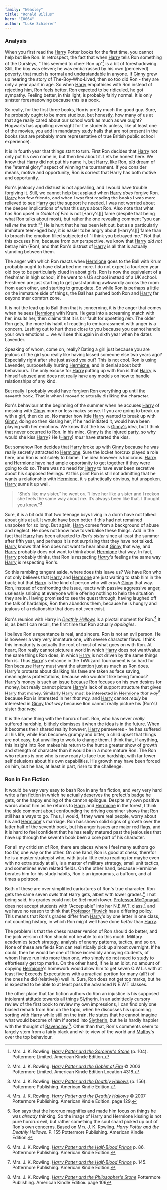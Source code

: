 ```yaml
---
family: "Weasley"
title: "Ronald Bilius"
hero: "I0064"
author: "Luke Schierer"
---
```


<Individual id={frontmatter.id} ></Individual>

### Analysis

When you first read the [Harry][] Potter books for the first time, you
cannot help but like Ron.  In retrospect, the fact that when [Harry][] tells
Ron something of the Dursleys, "This seemed to cheer Ron up"[^20200728-2] is a
bit of foreshadowing. Still, the boy was eleven; he was embarrassed by his own
(perceived) poverty, that much is normal and understandable in anyone.  If
[Ginny][] grew up hearing the story of The-Boy-Who-Lived, then so too did Ron -
they are only a year apart in age.  So when [Harry][] empathises with Ron
instead of rejecting him, Ron feels better.  Ron expected to be ridiculed, he
got sympathy.  Feeling better, in this light, is probably fairly normal.  It is
only sinister foreshadowing because this is a book.

So really, for the first three books, Ron is pretty much the good guy.  Sure,
he probably ought to be more studious, but honestly, how many of us at that
age really cared about our school work as much as we ought?  Hogwarts has
appalling oversight for the students unless, like at least one of the movies,
you add in mandatory study halls that are not present in the books (but are
probably more representative of true British public school experience).

It is in fourth year that things start to turn.  First Ron decides that
[Harry][] not only put his own name in, but then lied about it.  Lets be
honest here.  We know that [Harry][] did not put his name in, but [Harry][],
like Ron, *did* dream of the "eternal glory" aspect of winning the tournament.
If you consider means, motive and opportunity, Ron is correct that Harry has
both motive and opportunity.

Ron's jealousy and distrust is not appealing, and I would have trouble
forgiving it.  Still, we cannot help but applaud when [Harry][] *does* forgive
Ron.  [Harry][] has few friends, and when I was first reading the books I was
more relieved to see [Harry][] get the support he needed, I was not worried
about the deeper implications of what this says about Ron.  Also note that what
has Ron upset in _Goblet of Fire_ is not [Harry's][] fame (despite that being
what Ron talks about most), but rather the one revealing comment "you can tell
*me* the truth."[^220901=1]  He is hurt that he has been left out, but as a
particularly immature  teen-aged boy, it is easier to be angry about
[Harry's][] fame than to broach the emotion filled subjected of "I think you
betrayed me." Not that this excuses him, because from *our* perspective, we
know that [Harry][] *did not* betray him (Ron), and that Ron's distrust of
[Harry][] is all that is actually standing between them. 

[^220901=1]: Mrs. J. K. Rowling.
    _[Harry Potter and the Goblet of Fire](https://www.librarything.com/work/113)_
    © 2003 Pottermore Limited. American Kindle Edition Location 4318. 

The anger with which Ron reacts when [Hermione][] goes to the Ball with Krum
probably ought to have disturbed me more.  I do not expect a fourteen year old
boy to be particularly clued in about girls.  Ron is now the equivalent of a
freshman in high school, if he went to a US school instead of a UK school.
Freshmen are just starting to get past standing awkwardly across the room from
each other, and starting to group date.  So while Ron is perhaps a little on
the immature side of things, the Ball has pushed both Ron and [Harry][]
far beyond their comfort zone.

It is not the lead up to Ball then that is concerning, it is the anger that
comes when he sees [Hermione][] with Krum.  He gets into a screaming match
with her, insults her, then claims that it is *her* fault for upsetting
*him.* The older Ron gets, the more his habit of reacting to embarrassment
with anger is a concern.  Lashing out to hurt those close to you because
you cannot handle your own emotions … we will see this again in sixth year
when he dates Lavender.

Speaking of whom, come on, really?  Dating a girl just because you are
jealous of the girl you really like having kissed someone else two years
ago?  Especially right after she just asked you out?  This is not cool.
Ron is using Lavender, purposefully hurting [Hermione][], and in denial about
both behaviours.  The only excuse for [Harry][] putting up with Ron is that
[Harry][] is himself abused and does not really have any models on how to
handle relationships of any kind.

But really I probably would have forgiven Ron everything up until the
seventh book.  That is when I moved to actually disliking the character.

Ron's behaviour at the beginning of the summer when he accuses [Harry][]
of messing with [Ginny][] more or less makes sense.  If you are going to
break up with a girl, then do so.  No matter how little [Harry][] wanted to
break up with [Ginny][], doing so then kissing her, if he had initiated it,
would have been playing with her emotions.  We know that the kiss is
[Ginny's][] idea, but I think that never occurred to Ron. In his mind,
[Ginny][] is the injured party, so why would she kiss [Harry][]?  He
([Harry][]) *must* have started the kiss.

[Ginny's]: <../ginevra_molly>

But somehow Ron decides that [Harry][] broke up with [Ginny][] because he was
really secretly attracted to [Hermione][].  Sure the locket horcrux played a
role here, and Ron is not solely to blame.  The idea however is ludicrous.
[Harry][] and [Hermione][] have had ample opportunity to get together if they
were going to do so.  There was no need for [Harry][] to have ever been
secretive about his supposed feelings.  At this point Ron is still not
admitting that he wants a relationship with [Hermione][], it is pathetically
obvious, but unspoken.  [Harry][] sums it up well.

> “She’s like my sister,” he went on. “I love her like a sister and
  I reckon she feels the same way about me. It’s always been like that. I
  thought you knew.”[^20200728-3]

Sure, it is a bit odd that two teenage boys living in a dorm have not talked
about girls at all.  It would have been better if this had not remained
unspoken for so long.  But again, [Harry][] comes from a background of abuse
and neglect.  He does not know how to verbalise these things.  Add in the
fact that [Harry][] has been attracted to *Ron's sister* since at least the
summer after fifth year, and perhaps it is not surprising that they have
not talked.  [Harry][] knows that Ron does not want to hear about [Ginny][]
that way, and [Harry][] probably does not want to think about [Hermione][]
that way.  In fact, [Harry][] probably thinks, that Ron is respecting
*[Harry][]'s* feelings the same way [Harry][] is respecting Ron's.

So this rambling tangent aside, where does this leave us?  We have Ron who not
only believes that [Harry][] and [Hermione][] are just waiting to stab him in
the back; but that [Harry][] is the kind of person who will *crush* [Ginny][]
that way.  Ron, instead of confronting the issue, reacts with passive
aggressive anger, uselessly sniping at everyone while offering nothing to help
the situation they are in.  Having promised to see the quest through, having
laughed off the talk of hardships, Ron then abandons them, because he is hungry
and jealous of a relationship that does not even exist.

Ron's reunion with Harry in _[Deathly Hallows][DH1]_ is a pivotal moment for
Ron.[^220714-1]  It is, as best I can recall, the first time that Ron actually
*apologies*.

I believe Ron's repentance is real, and sincere.  Ron is not an evil person.
He is however a very very immature one, with severe character flaws.  I think
this immaturity is actually the root of most of what goes on with Ron.  At
heart, Ron really cannot picture a world in which [Harry][] does not want/value
the same things Ron does, in which [Harry][] is not driven by the same things
Ron is.  Thus [Harry][]'s entrance in the TriWizard Tournament is so hard for
Ron because [Harry][] must want the attention just as much as Ron does.  Harry's
protests about disliking his fame are taken as face saving, meaningless
protestations, because who wouldn't like being famous?  [Harry][]'s money is
such an issue because Ron focuses on his own desires for money, but really
cannot picture [Harry][]'s lack of support structure that gives [Harry][] that
money.  Similarly [Harry][] must be interested in [Hermione][] *that
way*[^20210504-1] because Ron is interested in her *that way,* and [Harry][]
cannot *really* be interested in [Ginny][] *that way* because Ron cannot really
picture his (Ron's) sister *that way.*

It is the same thing with the horcrux hunt.  Ron, who has never *really*
suffered hardship, blithely dismisses it when the idea is in the future.  When
it becomes their shared reality however, [Harry][] perseveres - he has suffered
all his life, while Ron becomes grumpy and bitter, a child upset that things are
not easy, but unwilling to work to change them.  I think that, if anything, this
insight into Ron makes his return to the hunt a greater show of growth and
strength of character than it would be in a more mature Ron.  The Ron who
returns is one who is now ready to face true hardship, with far fewer self
delusions about his own capabilities.  His growth may have been forced on him,
but he has, at least in part, risen to the challenge.

### Ron in Fan Fiction

It would be very very easy to bash Ron in any fan fiction, and very very hard
write a fan fiction in which he actually deserves the prefect's badge he gets,
or the happy ending of the cannon epilogue.  Despite my own positive words
about him as he returns to [Harry][] and [Hermione][] in the forest, I think
the side comment about confounding the driving examiner shows that Ron still
has a ways to go.  Thus, I would, if they were real people, worry about his and
[Hermione][]'s marriage.  Ron has shown solid signs of growth over the latter
half of the seventh book, but his anger issues are major red flags, and it is
hard to feel confident that he has really matured past the jealousies that have
up through the seventh book been a core part of his character.

For all my criticism of Ron, there are places where I feel many authors go too
far, one way or the other.  On one hand, Ron is good at chess, therefor he is a
master strategist who, with just a little extra reading (or maybe even with no
extra study at all), is a master of military strategy, small unit tactics, and
sometimes even related fields. On the other hand, because Hermione berates him
for his study habits, Ron is an ignoramus, a buffoon, and at times a poltroon.

Both of these are over simplified caricatures of Ron's true character.  Ron gets
the same seven owls that Harry gets, albeit with lower grades.[^20210618-5] That
being said, his grades could not be *that* much lower.  [Professor
McGonagall][MM1] does not accept students with "Acceptable" into her N.E.W.T.
class,[^20210618-6] and we have no reason to think that [Professor
Flitwick][FF1] has a differing policy.  This means that Ron's grades differ
from [Harry][]'s by one letter in one class, not counting history, in which Ron
might well have done *better* than [Harry][].

The problem is that the chess master version of Ron should do better, and the
jock version of Ron should not be able to do this much.  Military academies
*teach* strategy, analysis of enemy patterns, tactics,  and so on.  None of
these are fields Ron can realistically pick up almost overnight.  If he could,
then he would be one of those incredibly annoying students, of whom I have run
into more than one, who simply do not need to study to effortlessly get top
marks.  On the other hand, if he is an idiot, no amount of copying
[Hermione][]'s homework would allow him to get seven O.W.L.s with at least five
Exceeds Expectations with a practical portion for many (all?) of the ones he
did (relatively) well in.  Sure, Ron does not get top marks, but he is expected
to be able to at least pass the advanced N.E.W.T classes.

The other place that fan fiction authors do Ron an injustice is his supposed
intolerant attitude towards all things [Slytherin][].  In an admittedly cursory
review of the first book to review my own impressions, I can find only one
biased remark from Ron on the topic, when he discusses his upcoming sorting
with [Harry][] while still on the train.  He states that he cannot imagine
what would become of him if sorted into [Slytherin][], but he is hardly happier
with the thought of [Ravenclaw][].[^221213-1].  Other than that, Ron's comments
seem to largely stem from a fairly black and white view of the world and
[Malfoy][]'s over the top behaviour.

[Slytherin]: <../../../hogwarts/slytherin>

[Ravenclaw]: <../../../hogwarts/ravenclaw>

[Malfoy]: <../../malfoy/draco_lucius>

[^221213-1]: Mrs. J. K. Rowling.
    _[Harry Potter and the Philosopher's Stone](https://www.librarything.com/work/5403381/book/225886281)_
    Pottermore Publishing. American Kindle Edition.  page 106

[^20210618-6]: Mrs. J. K. Rowling.
    _[Harry Potter and the Half-Blood Prince](https://www.goodreads.com/book/show/1.Harry_Potter_and_the_Half_Blood_Prince)_
    p. 145. Pottermore Publishing. American Kindle Edition.

[^20210618-5]: Mrs. J. K. Rowling.
    _[Harry Potter and the Half-Blood Prince](https://www.goodreads.com/book/show/1.Harry_Potter_and_the_Half_Blood_Prince)_
    p. 86. Pottermore Publishing. American Kindle Edition.

[^20200728-3]: Mrs. J. K. Rowling. _[Harry Potter and the Deathly Hallows][DH1]_
    (p. 156). Pottermore Publishing. American Kindle Edition.

[^20200728-2]: Mrs. J. K. Rowling. _[Harry Potter and the Sorcerer's Stone][HPSS1]_
    (p. 104). Pottermore Limited. American Kindle Edition.

[^20210504-1]: Ron says that the horcrux magnifies and made him focus on things
    he was *already* thinking.  So the image of Harry and Hermione kissing is not
    pure horcrux evil, but rather something the soul shard picked up out of
    Ron's own concerns.  Based on Mrs. J. K. Rowling. _Harry Potter and the
    Deathly Hallows_. P. 155 Pottermore Publishing. American Kindle Edition.

[DH1]: https://www.goodreads.com/book/show/136251.Harry_Potter_and_the_Deathly_Hallows

[HPSS1]: https://www.goodreads.com/book/show/3.Harry_Potter_and_the_Sorcerer_s_Stone

[MM1]: <../../mcgonagall/minerva>

[FF1]: <../../flitwick/filus>

[Harry]: <../../potter/harry_james>

[Ginny]: <../ginevra_molly>

[Hermione]: <../../granger/hermione_jean>

[^220714-1]: Mrs. J. K. Rowling.
    _[Harry Potter and the Deathly Hallows](https://www.goodreads.com/book/show/136251.Harry_Potter_and_the_Deathly_Hallows)_
    © 2007 Pottermore Publishing. American Kindle Edition. page 129.

